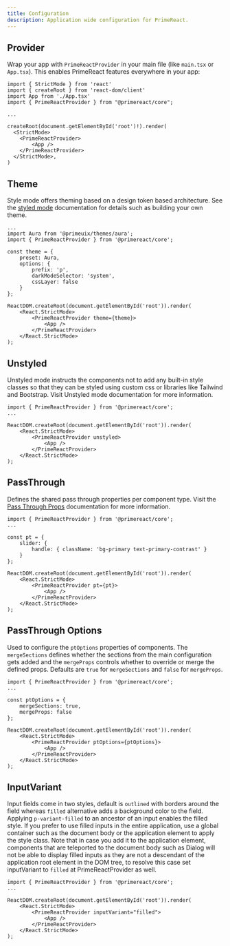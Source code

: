 ```yaml
---
title: Configuration
description: Application wide configuration for PrimeReact.
---
```


## Provider

Wrap your app with `PrimeReactProvider` in your main file (like `main.tsx` or `App.tsx`). This enables PrimeReact features everywhere in your app:

```tsx showLineNumbers {10, 12}
import { StrictMode } from 'react'
import { createRoot } from 'react-dom/client'
import App from './App.tsx'
import { PrimeReactProvider } from "@primereact/core";

...

createRoot(document.getElementById('root')!).render(
  <StrictMode>
    <PrimeReactProvider>
        <App />
    </PrimeReactProvider>
  </StrictMode>,
)

```

## Theme

Style mode offers theming based on a design token based architecture. See the [styled mode](/docs/theming/styled) documentation for details such as building your own theme.

```tsx showLineNumbers {2,5-12,16}
...
import Aura from '@primeuix/themes/aura';
import { PrimeReactProvider } from '@primereact/core';

const theme = {
    preset: Aura,
    options: {
        prefix: 'p',
        darkModeSelector: 'system',
        cssLayer: false
    }
};

ReactDOM.createRoot(document.getElementById('root')).render(
    <React.StrictMode>
        <PrimeReactProvider theme={theme}>
            <App />
        </PrimeReactProvider>
    </React.StrictMode>
);
```

## Unstyled

Unstyled mode instructs the components not to add any built-in style classes so that they can be styled using custom css or libraries like Tailwind and Bootstrap. Visit Unstyled mode documentation for more information.

```tsx showLineNumbers {6}
import { PrimeReactProvider } from '@primereact/core';
...

ReactDOM.createRoot(document.getElementById('root')).render(
    <React.StrictMode>
        <PrimeReactProvider unstyled>
            <App />
        </PrimeReactProvider>
    </React.StrictMode>
);
```

## PassThrough

Defines the shared pass through properties per component type. Visit the [Pass Through Props](/docs/passthrough) documentation for more information.

```tsx showLineNumbers {4-8,12}
import { PrimeReactProvider } from '@primereact/core';
...

const pt = {
    slider: {
        handle: { className: 'bg-primary text-primary-contrast' }
    }
};

ReactDOM.createRoot(document.getElementById('root')).render(
    <React.StrictMode>
        <PrimeReactProvider pt={pt}>
            <App />
        </PrimeReactProvider>
    </React.StrictMode>
);
```

## PassThrough Options

Used to configure the `ptOptions` properties of components. The `mergeSections` defines whether the sections from the main configuration gets added and the `mergeProps` controls whether to override or merge the defined props.
Defaults are `true` for `mergeSections` and `false` for `mergeProps`.

```tsx showLineNumbers {4-7,11}
import { PrimeReactProvider } from '@primereact/core';
...

const ptOptions = {
    mergeSections: true,
    mergeProps: false
};

ReactDOM.createRoot(document.getElementById('root')).render(
    <React.StrictMode>
        <PrimeReactProvider ptOptions={ptOptions}>
            <App />
        </PrimeReactProvider>
    </React.StrictMode>
);
```

## InputVariant

Input fields come in two styles, default is `outlined` with borders around the field whereas `filled` alternative adds a background color to the field.
Applying `p-variant-filled` to an ancestor of an input enables the filled style. If you prefer to use filled inputs in the entire application, use a global container such as the document body or the application element to apply the style class.
Note that in case you add it to the application element, components that are teleported to the document body such as Dialog will not be able to display filled inputs as they are not a descendant of the application root element in the DOM tree,
to resolve this case set inputVariant to `filled` at PrimeReactProvider as well.

```tsx showLineNumbers {6}
import { PrimeReactProvider } from '@primereact/core';
...

ReactDOM.createRoot(document.getElementById('root')).render(
    <React.StrictMode>
        <PrimeReactProvider inputVariant="filled">
            <App />
        </PrimeReactProvider>
    </React.StrictMode>
);
```

